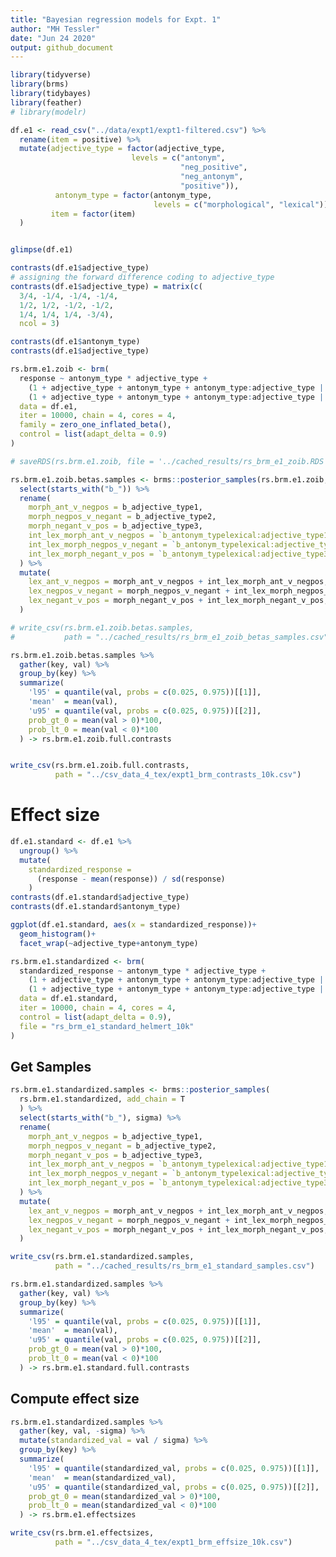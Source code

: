 ```yaml
---
title: "Bayesian regression models for Expt. 1"
author: "MH Tessler"
date: "Jun 24 2020"
output: github_document
---
```


```r
library(tidyverse)
library(brms)
library(tidybayes)
library(feather)
# library(modelr)
```

```r
df.e1 <- read_csv("../data/expt1/expt1-filtered.csv") %>%
  rename(item = positive) %>%
  mutate(adjective_type = factor(adjective_type,
                           levels = c("antonym",
                                      "neg_positive",
                                      "neg_antonym", 
                                      "positive")),
          antonym_type = factor(antonym_type,
                                levels = c("morphological", "lexical")),
         item = factor(item)
  )


glimpse(df.e1)
```

```r
contrasts(df.e1$adjective_type) 
# assigning the forward difference coding to adjective_type
contrasts(df.e1$adjective_type) = matrix(c(
  3/4, -1/4, -1/4, -1/4, 
  1/2, 1/2, -1/2, -1/2, 
  1/4, 1/4, 1/4, -3/4), 
  ncol = 3)

contrasts(df.e1$antonym_type)
contrasts(df.e1$adjective_type) 

rs.brm.e1.zoib <- brm(
  response ~ antonym_type * adjective_type + 
    (1 + adjective_type + antonym_type + antonym_type:adjective_type || workerid) + 
    (1 + adjective_type + antonym_type + antonym_type:adjective_type || item),
  data = df.e1,
  iter = 10000, chain = 4, cores = 4,
  family = zero_one_inflated_beta(),
  control = list(adapt_delta = 0.9)
)

# saveRDS(rs.brm.e1.zoib, file = '../cached_results/rs_brm_e1_zoib.RDS')
```

```r
rs.brm.e1.zoib.betas.samples <- brms::posterior_samples(rs.brm.e1.zoib, add_chain = T) %>% 
  select(starts_with("b_")) %>%
  rename(
    morph_ant_v_negpos = b_adjective_type1,
    morph_negpos_v_negant = b_adjective_type2,
    morph_negant_v_pos = b_adjective_type3,
    int_lex_morph_ant_v_negpos = `b_antonym_typelexical:adjective_type1`,
    int_lex_morph_negpos_v_negant = `b_antonym_typelexical:adjective_type2`,
    int_lex_morph_negant_v_pos = `b_antonym_typelexical:adjective_type3`
  ) %>%
  mutate(
    lex_ant_v_negpos = morph_ant_v_negpos + int_lex_morph_ant_v_negpos,
    lex_negpos_v_negant = morph_negpos_v_negant + int_lex_morph_negpos_v_negant,
    lex_negant_v_pos = morph_negant_v_pos + int_lex_morph_negant_v_pos,
  )

# write_csv(rs.brm.e1.zoib.betas.samples, 
#           path = "../cached_results/rs_brm_e1_zoib_betas_samples.csv")

rs.brm.e1.zoib.betas.samples %>%
  gather(key, val) %>% 
  group_by(key) %>%
  summarize(
    'l95' = quantile(val, probs = c(0.025, 0.975))[[1]],
    'mean'  = mean(val),
    'u95' = quantile(val, probs = c(0.025, 0.975))[[2]],
    prob_gt_0 = mean(val > 0)*100,
    prob_lt_0 = mean(val < 0)*100
  ) -> rs.brm.e1.zoib.full.contrasts


write_csv(rs.brm.e1.zoib.full.contrasts, 
          path = "../csv_data_4_tex/expt1_brm_contrasts_10k.csv")
```

# Effect size

```r
df.e1.standard <- df.e1 %>%
  ungroup() %>%
  mutate(
    standardized_response = 
      (response - mean(response)) / sd(response)
    )
contrasts(df.e1.standard$adjective_type)
contrasts(df.e1.standard$antonym_type)

ggplot(df.e1.standard, aes(x = standardized_response))+
  geom_histogram()+
  facet_wrap(~adjective_type+antonym_type)

rs.brm.e1.standardized <- brm(
  standardized_response ~ antonym_type * adjective_type + 
    (1 + adjective_type + antonym_type + antonym_type:adjective_type || workerid) + 
    (1 + adjective_type + antonym_type + antonym_type:adjective_type || item),
  data = df.e1.standard,
  iter = 10000, chain = 4, cores = 4,
  control = list(adapt_delta = 0.9),
  file = "rs_brm_e1_standard_helmert_10k"
)
```

## Get Samples

```r
rs.brm.e1.standardized.samples <- brms::posterior_samples(
  rs.brm.e1.standardized, add_chain = T
  ) %>% 
  select(starts_with("b_"), sigma) %>%
  rename(
    morph_ant_v_negpos = b_adjective_type1,
    morph_negpos_v_negant = b_adjective_type2,
    morph_negant_v_pos = b_adjective_type3,
    int_lex_morph_ant_v_negpos = `b_antonym_typelexical:adjective_type1`,
    int_lex_morph_negpos_v_negant = `b_antonym_typelexical:adjective_type2`,
    int_lex_morph_negant_v_pos = `b_antonym_typelexical:adjective_type3`
  ) %>%
  mutate(
    lex_ant_v_negpos = morph_ant_v_negpos + int_lex_morph_ant_v_negpos,
    lex_negpos_v_negant = morph_negpos_v_negant + int_lex_morph_negpos_v_negant,
    lex_negant_v_pos = morph_negant_v_pos + int_lex_morph_negant_v_pos,
  )

write_csv(rs.brm.e1.standardized.samples,
          path = "../cached_results/rs_brm_e1_standard_samples.csv")

rs.brm.e1.standardized.samples %>%
  gather(key, val) %>% 
  group_by(key) %>%
  summarize(
    'l95' = quantile(val, probs = c(0.025, 0.975))[[1]],
    'mean'  = mean(val),
    'u95' = quantile(val, probs = c(0.025, 0.975))[[2]],
    prob_gt_0 = mean(val > 0)*100,
    prob_lt_0 = mean(val < 0)*100
  ) -> rs.brm.e1.standard.full.contrasts

```

## Compute effect size

```r
rs.brm.e1.standardized.samples %>%
  gather(key, val, -sigma) %>% 
  mutate(standardized_val = val / sigma) %>%
  group_by(key) %>%
  summarize(
    'l95' = quantile(standardized_val, probs = c(0.025, 0.975))[[1]],
    'mean'  = mean(standardized_val),
    'u95' = quantile(standardized_val, probs = c(0.025, 0.975))[[2]],
    prob_gt_0 = mean(standardized_val > 0)*100,
    prob_lt_0 = mean(standardized_val < 0)*100
  ) -> rs.brm.e1.effectsizes

write_csv(rs.brm.e1.effectsizes, 
          path = "../csv_data_4_tex/expt1_brm_effsize_10k.csv")
```



